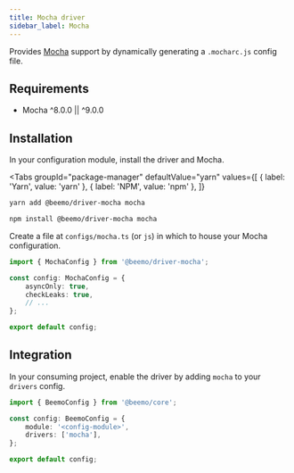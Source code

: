 ```yaml
---
title: Mocha driver
sidebar_label: Mocha
---
```



Provides [Mocha](https://github.com/facebook/mocha) support by dynamically generating a
`.mocharc.js` config file.

## Requirements

- Mocha ^8.0.0 || ^9.0.0

## Installation

In your configuration module, install the driver and Mocha.

<Tabs
  groupId="package-manager"
  defaultValue="yarn"
  values={[
    { label: 'Yarn', value: 'yarn' },
    { label: 'NPM', value: 'npm' },
  ]}
>
  <TabItem value="yarn">

```bash
yarn add @beemo/driver-mocha mocha
```

  </TabItem>
  <TabItem value="npm">

```bash
npm install @beemo/driver-mocha mocha
```

  </TabItem>
</Tabs>

Create a file at `configs/mocha.ts` (or `js`) in which to house your Mocha configuration.

```ts title="configs/mocha.ts"
import { MochaConfig } from '@beemo/driver-mocha';

const config: MochaConfig = {
	asyncOnly: true,
	checkLeaks: true,
	// ...
};

export default config;
```

## Integration

In your consuming project, enable the driver by adding `mocha` to your `drivers` config.

```ts title=".config/beemo.ts"
import { BeemoConfig } from '@beemo/core';

const config: BeemoConfig = {
	module: '<config-module>',
	drivers: ['mocha'],
};

export default config;
```

